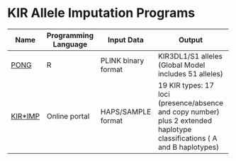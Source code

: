 # KIR Allele Imputation Programs

+-----------------------------------------------------+--------------------------+---------------------+--------------------------------------------------------------------------------------------------------------------------+----------------------------------------------------------------+
| **Name**                                            | **Programming Language** | **Input Data**      | **Output**                                                                                                               | **Reference**                                                  |
+=====================================================+==========================+=====================+==========================================================================================================================+================================================================+
| [PONG](https://github.com/NormanLabUCD/PONG)        | R                        | PLINK binary format | KIR3DL1/S1 alleles (Global Model includes 51 alleles)                                                                    | [Harrison, 2022](https://doi.org/10.1371/journal.pcbi.1009059) |
+-----------------------------------------------------+--------------------------+---------------------+--------------------------------------------------------------------------------------------------------------------------+----------------------------------------------------------------+
| [KIR\*IMP](https://imp.science.unimelb.edu.au/kir/) | Online portal            | HAPS/SAMPLE format  | 19 KIR types: 17 loci (presence/absence and copy number) plus 2 extended haplotype classifications ( A and B haplotypes) | [Vukcevic, 2015](https://doi.org/10.1016/j.ajhg.2015.09.005)   |
+-----------------------------------------------------+--------------------------+---------------------+--------------------------------------------------------------------------------------------------------------------------+----------------------------------------------------------------+
